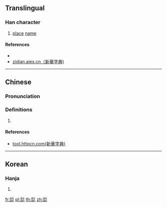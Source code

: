 ==Translingual==

===Han character===
{{Han char|rn=70|rad=方|as=09|sn=13|four=|[[ibus-table-wubi86]]=YWUX|ibus-table-wubi98=YWUX|canj=YYRP|ids=⿱於叱}}

# [[place]] [[name]]

====References====
* {{Han ref|kx=0484.221|dj=0846.220|hdz=32183.101|uh=65D5|ud=26069}}
* [http://zidian.aies.cn/?id=OTE0NQ==== zidian.aies.cn（新華字典)]
----

==Chinese==
{{zh-forms}}

===Pronunciation===
{{zh-pron
|m=e,o,si
|ma=
}}

===Definitions===
{{zh-hanzi}}

# {{rfdef|lang=zh}}

====References====
* [http://tool.httpcn.com/Html/Zi/27/PWTBAZTBRNTBUYDUY.shtml tool.httpcn.com(新華字典)]

----

==Korean==

===Hanja===
{{ko-hanja|hangeul=엇|eumhun=|rv=eot|mr=ŏt|y=es}}

# {{defn|lang=ko|sort=方09}}

[[fr:旕]]
[[pl:旕]]
[[th:旕]]
[[zh:旕]]